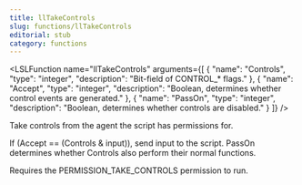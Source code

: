 ```yaml
---
title: llTakeControls
slug: functions/llTakeControls
editorial: stub
category: functions
---
```


<LSLFunction
	name="llTakeControls"
	arguments={[
	{
		"name": "Controls",
		"type": "integer",
		"description": "Bit-field of CONTROL_* flags."
	},
	{
		"name": "Accept",
		"type": "integer",
		"description": "Boolean, determines whether control events are generated."
	},
	{
		"name": "PassOn",
		"type": "integer",
		"description": "Boolean, determines whether controls are disabled."
	}
]}
/>

Take controls from the agent the script has permissions for.

If (Accept == (Controls &amp; input)), send input to the script.  PassOn determines whether Controls also perform their normal functions.

Requires the PERMISSION_TAKE_CONTROLS permission to run.
